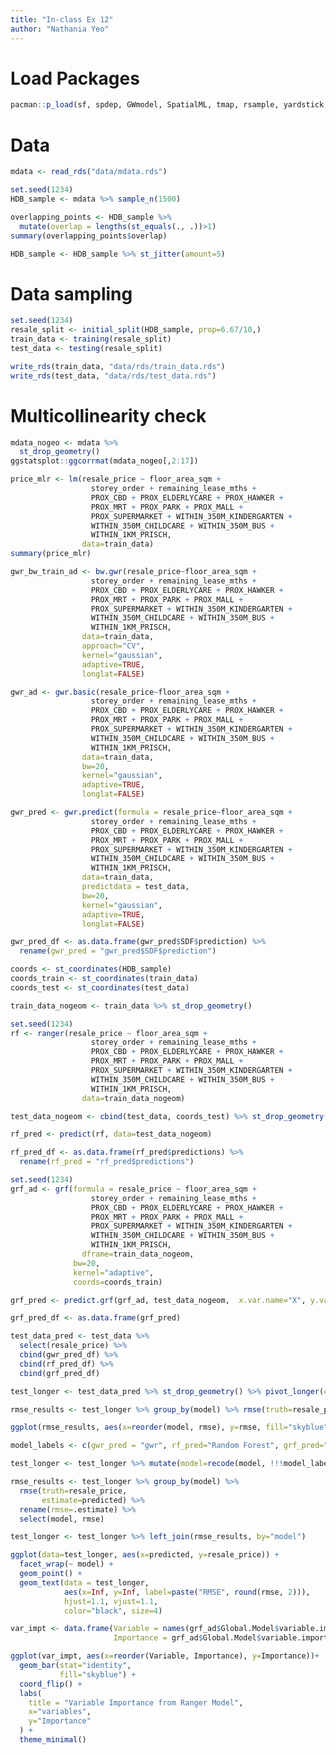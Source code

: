 ```yaml
---
title: "In-class Ex 12"
author: "Nathania Yeo"
---
```


# Load Packages

```r
pacman::p_load(sf, spdep, GWmodel, SpatialML, tmap, rsample, yardstick, tidyverse, knitr, kableExtra, spatialRF)
```

# Data

```r
mdata <- read_rds("data/mdata.rds")
```

```r
set.seed(1234)
HDB_sample <- mdata %>% sample_n(1500)
```

```r
overlapping_points <- HDB_sample %>% 
  mutate(overlap = lengths(st_equals(., .))>1)
summary(overlapping_points$overlap)
```

```r
HDB_sample <- HDB_sample %>% st_jitter(amount=5)
```

# Data sampling

```r
set.seed(1234)
resale_split <- initial_split(HDB_sample, prop=6.67/10,)
train_data <- training(resale_split)
test_data <- testing(resale_split)

write_rds(train_data, "data/rds/train_data.rds")
write_rds(test_data, "data/rds/test_data.rds")
```

# Multicollinearity check

```r
mdata_nogeo <- mdata %>% 
  st_drop_geometry()
ggstatsplot::ggcorrmat(mdata_nogeo[,2:17])
```

```r
price_mlr <- lm(resale_price ~ floor_area_sqm +
                  storey_order + remaining_lease_mths +
                  PROX_CBD + PROX_ELDERLYCARE + PROX_HAWKER +
                  PROX_MRT + PROX_PARK + PROX_MALL + 
                  PROX_SUPERMARKET + WITHIN_350M_KINDERGARTEN +
                  WITHIN_350M_CHILDCARE + WITHIN_350M_BUS +
                  WITHIN_1KM_PRISCH,
                data=train_data)
summary(price_mlr)
```

```r
gwr_bw_train_ad <- bw.gwr(resale_price~floor_area_sqm +
                  storey_order + remaining_lease_mths +
                  PROX_CBD + PROX_ELDERLYCARE + PROX_HAWKER +
                  PROX_MRT + PROX_PARK + PROX_MALL + 
                  PROX_SUPERMARKET + WITHIN_350M_KINDERGARTEN +
                  WITHIN_350M_CHILDCARE + WITHIN_350M_BUS +
                  WITHIN_1KM_PRISCH,
                data=train_data, 
                approach="CV",
                kernel="gaussian", 
                adaptive=TRUE,
                longlat=FALSE)
```

```r
gwr_ad <- gwr.basic(resale_price~floor_area_sqm +
                  storey_order + remaining_lease_mths +
                  PROX_CBD + PROX_ELDERLYCARE + PROX_HAWKER +
                  PROX_MRT + PROX_PARK + PROX_MALL + 
                  PROX_SUPERMARKET + WITHIN_350M_KINDERGARTEN +
                  WITHIN_350M_CHILDCARE + WITHIN_350M_BUS +
                  WITHIN_1KM_PRISCH,
                data=train_data, 
                bw=20,
                kernel="gaussian", 
                adaptive=TRUE,
                longlat=FALSE)
```

```r
gwr_pred <- gwr.predict(formula = resale_price~floor_area_sqm +
                  storey_order + remaining_lease_mths +
                  PROX_CBD + PROX_ELDERLYCARE + PROX_HAWKER +
                  PROX_MRT + PROX_PARK + PROX_MALL + 
                  PROX_SUPERMARKET + WITHIN_350M_KINDERGARTEN +
                  WITHIN_350M_CHILDCARE + WITHIN_350M_BUS +
                  WITHIN_1KM_PRISCH,
                data=train_data, 
                predictdata = test_data,
                bw=20,
                kernel="gaussian", 
                adaptive=TRUE,
                longlat=FALSE)
```

```r
gwr_pred_df <- as.data.frame(gwr_pred$SDF$prediction) %>% 
  rename(gwr_pred = "gwr_pred$SDF$prediction")
```

```r
coords <- st_coordinates(HDB_sample)
coords_train <- st_coordinates(train_data)
coords_test <- st_coordinates(test_data)
```

```r
train_data_nogeom <- train_data %>% st_drop_geometry()
```

```r
set.seed(1234)
rf <- ranger(resale_price ~ floor_area_sqm +
                  storey_order + remaining_lease_mths +
                  PROX_CBD + PROX_ELDERLYCARE + PROX_HAWKER +
                  PROX_MRT + PROX_PARK + PROX_MALL + 
                  PROX_SUPERMARKET + WITHIN_350M_KINDERGARTEN +
                  WITHIN_350M_CHILDCARE + WITHIN_350M_BUS +
                  WITHIN_1KM_PRISCH,
                data=train_data_nogeom)
```

```r
test_data_nogeom <- cbind(test_data, coords_test) %>% st_drop_geometry()
```

```r
rf_pred <- predict(rf, data=test_data_nogeom)
```

```r
rf_pred_df <- as.data.frame(rf_pred$predictions) %>%
  rename(rf_pred = "rf_pred$predictions")
```

```r
set.seed(1234)
grf_ad <- grf(formula = resale_price ~ floor_area_sqm +
                  storey_order + remaining_lease_mths +
                  PROX_CBD + PROX_ELDERLYCARE + PROX_HAWKER +
                  PROX_MRT + PROX_PARK + PROX_MALL + 
                  PROX_SUPERMARKET + WITHIN_350M_KINDERGARTEN +
                  WITHIN_350M_CHILDCARE + WITHIN_350M_BUS +
                  WITHIN_1KM_PRISCH,
                dframe=train_data_nogeom,
              bw=20,
              kernel="adaptive",
              coords=coords_train)
```

```r
grf_pred <- predict.grf(grf_ad, test_data_nogeom,  x.var.name="X", y.var.name="Y", local.w=1, global.w=0)
```

```r
grf_pred_df <- as.data.frame(grf_pred)
```

```r
test_data_pred <- test_data %>% 
  select(resale_price) %>% 
  cbind(gwr_pred_df) %>% 
  cbind(rf_pred_df) %>%
  cbind(grf_pred_df)
```

```r
test_longer <- test_data_pred %>% st_drop_geometry() %>% pivot_longer(cols=ends_with("pred"), names_to = "model", values_to = "predicted")
```

```r
rmse_results <- test_longer %>% group_by(model) %>% rmse(truth=resale_price, estimate=predicted) %>% rename(rmse=.estimate)
```

```r
ggplot(rmse_results, aes(x=reorder(model, rmse), y=rmse, fill="skyblue"))+ geom_bar(stat="identity", fill="skyblue", color="black", width=0.7) + labs(title = "RMSE Comparison of Mod", y="RMSE", x="Model") + theme_minimal()
```

```r
model_labels <- c(gwr_pred = "gwr", rf_pred="Random Forest", grf_pred="gwRF")
```

```r
test_longer <- test_longer %>% mutate(model=recode(model, !!!model_labels))
```

```r
rmse_results <- test_longer %>% group_by(model) %>%
  rmse(truth=resale_price,
       estimate=predicted) %>%
  rename(rmse=.estimate) %>%
  select(model, rmse)
```

```r
test_longer <- test_longer %>% left_join(rmse_results, by="model")

ggplot(data=test_longer, aes(x=predicted, y=resale_price)) + 
  facet_wrap(~ model) + 
  geom_point() +
  geom_text(data = test_longer, 
            aes(x=Inf, y=Inf, label=paste("RMSE", round(rmse, 2))),
            hjust=1.1, vjust=1.1,
            color="black", size=4)
```

```r
var_impt <- data.frame(Variable = names(grf_ad$Global.Model$variable.importance),
                       Importance = grf_ad$Global.Model$variable.importance)
```

```r
ggplot(var_impt, aes(x=reorder(Variable, Importance), y=Importance))+
  geom_bar(stat="identity",
           fill="skyblue") +
  coord_flip() +
  labs(
    title = "Variable Importance from Ranger Model",
    x="variables", 
    y="Importance"
  ) + 
  theme_minimal()
```
